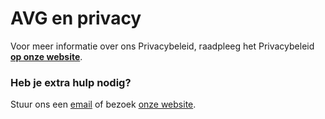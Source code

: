 # AVG en privacy

Voor meer informatie over ons Privacybeleid, raadpleeg het Privacybeleid **[op onze website](https://welcome.alkem.io/privacy/)**.

### Heb je extra hulp nodig?

Stuur ons een [email](mailto:info@alkem.io) of bezoek [onze website](https://welcome.alkem.io/contact).
